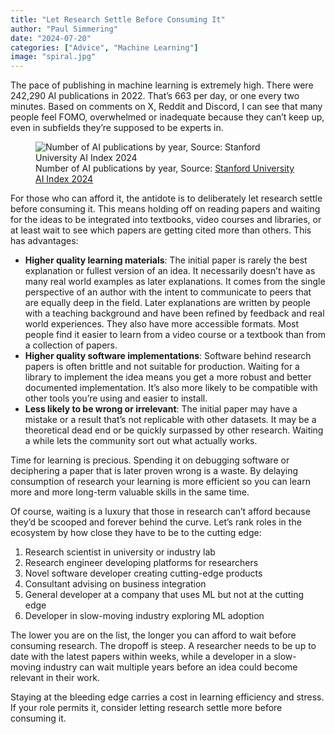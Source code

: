 ```yaml
---
title: "Let Research Settle Before Consuming It"
author: "Paul Simmering"
date: "2024-07-20"
categories: ["Advice", "Machine Learning"]
image: "spiral.jpg"
---
```


The pace of publishing in machine learning is extremely high. There were 242,290 AI publications in 2022. That's 663 per day, or one every two minutes. Based on comments on X, Reddit and Discord, I can see that many people feel FOMO, overwhelmed or inadequate because they can't keep up, even in subfields they're supposed to be experts in.

![Number of AI publications by year, Source: [Stanford University AI Index 2024](https://aiindex.stanford.edu/report/)](publications.png)

For those who can afford it, the antidote is to deliberately let research settle before consuming it. This means holding off on reading papers and waiting for the ideas to be integrated into textbooks, video courses and libraries, or at least wait to see which papers are getting cited more than others. This has advantages:

- **Higher quality learning materials**: The initial paper is rarely the best explanation or fullest version of an idea. It necessarily doesn't have as many real world examples as later explanations. It comes from the single perspective of an author with the intent to communicate to peers that are equally deep in the field. Later explanations are written by people with a teaching background and have been refined by feedback and real world experiences. They also have more accessible formats. Most people find it easier to learn from a video course or a textbook than from a collection of papers.
- **Higher quality software implementations**: Software behind research papers is often brittle and not suitable for production. Waiting for a library to implement the idea means you get a more robust and better documented implementation. It's also more likely to be compatible with other tools you're using and easier to install.
- **Less likely to be wrong or irrelevant**: The initial paper may have a mistake or a result that's not replicable with other datasets. It may be a theoretical dead end or be quickly surpassed by other research. Waiting a while lets the community sort out what actually works.

Time for learning is precious. Spending it on debugging software or deciphering a paper that is later proven wrong is a waste. By delaying consumption of research your learning is more efficient so you can learn more and more long-term valuable skills in the same time.

Of course, waiting is a luxury that those in research can't afford because they'd be scooped and forever behind the curve. Let's rank roles in the ecosystem by how close they have to be to the cutting edge:

1.	Research scientist in university or industry lab
2.	Research engineer developing platforms for researchers
3.	Novel software developer creating cutting-edge products
4.	Consultant advising on business integration
5.	General developer at a company that uses ML but not at the cutting edge
6.	Developer in slow-moving industry exploring ML adoption

The lower you are on the list, the longer you can afford to wait before consuming research. The dropoff is steep. A researcher needs to be up to date with the latest papers within weeks, while a developer in a slow-moving industry can wait multiple years before an idea could become relevant in their work.

Staying at the bleeding edge carries a cost in learning efficiency and stress. If your role permits it, consider letting research settle more before consuming it.
